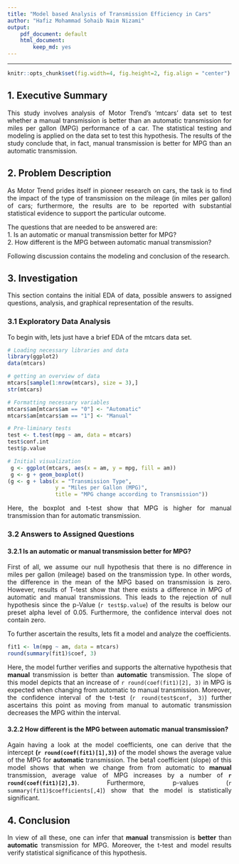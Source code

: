 ```yaml
---
title: "Model based Analysis of Transmission Efficiency in Cars"
author: "Hafiz Mohammad Sohaib Naim Nizami"
output: 
    pdf_document: default
    html_document:
        keep_md: yes
---
```


<!-- Sjustifying text -->
<style>
    body {
        text-align: justify;
    }
</style>
<hr>

```r
knitr::opts_chunk$set(fig.width=4, fig.height=2, fig.align = "center") 
```  
  
## 1. Executive Summary  

This study involves analysis of Motor Trend's 'mtcars' data set to test whether a manual transmission is better than an automatic transmission for miles per gallon (MPG) performance of a car. The statistical testing and modeling is applied on the data set to test this hypothesis. The results of the study conclude that, in fact, manual transmission is better for MPG than an automatic transmission.  

## 2. Problem Description  

As Motor Trend prides itself in pioneer research on cars, the task is to find the impact of the type of transmission on the mileage (in miles per gallon) of cars; furthermore, the results are to be reported with substantial statistical evidence to support the particular outcome.  

The questions that are needed to be answered are:  
1. Is an automatic or manual transmission better for MPG?  
2. How different is the MPG between automatic manual transmission?  

Following discussion contains the modeling and conclusion of the research.  

</hr>

## 3. Investigation  

This section contains the initial EDA of data, possible answers to assigned questions, analysis, and graphical representation of the results.  

### 3.1 Exploratory Data Analysis  

To begin with, lets just have a brief EDA of the mtcars data set.
```r
# Loading necessary libraries and data
library(ggplot2)
data(mtcars)

# getting an overview of data
mtcars[sample(1:nrow(mtcars), size = 3),]
str(mtcars)

# Formatting necessary variables
mtcars$am[mtcars$am == "0"] <- "Automatic"
mtcars$am[mtcars$am == "1"] <- "Manual"

# Pre-liminary tests
test <- t.test(mpg ~ am, data = mtcars)
test$conf.int
test$p.value
```

```r
# Initial visualization 
 g <- ggplot(mtcars, aes(x = am, y = mpg, fill = am))
 g <- g + geom_boxplot()
(g <- g + labs(x = "Transmission Type", 
               y = "Miles per Gallon (MPG)", 
               title = "MPG change according to Transmission"))
```    
  
Here, the boxplot and t-test show that MPG is higher for manual transmission than for automatic transmission.  

### 3.2 Answers to Assigned Questions  

#### 3.2.1 Is an automatic or manual transmission better for MPG?  

First of all, we assume our null hypothesis that there is no difference in miles per gallon (mileage) based on the transmission type. In other words, the difference in the mean of the MPG based on transmission is zero. However, results of T-test show that there exists a difference in MPG of automatic and manual transmissions. This leads to the rejection of null hypothesis since the p-Value (`r test$p.value`) of the results is below our preset alpha level of 0.05. Furthermore, the confidence interval does not contain zero.  
  
To further ascertain the results, lets fit a model and analyze the coefficients.
```r
fit1 <- lm(mpg ~ am, data = mtcars)
round(summary(fit1)$coef, 3)
```
Here, the model further verifies and supports the alternative hypothesis that **manual** transmission is better than **automatic** transmission. The slope of this model depicts that an increase of `r round(coef(fit1)[2], 3)` in MPG is expected when changing from automatic to manual transmission. Moreover, the confidence interval of the t-test (`r round(test$conf, 3)`) further ascertains this point as moving from manual to automatic transmission decreases the MPG within the interval.  

#### 3.2.2 How different is the MPG between automatic manual transmission?  
  
Again having a look at the model coefficients, one can derive that the intercept **(`r round(coef(fit1)[1],3)`)** of the model shows the average value of the MPG for **automatic** transmission. The beta1 coefficient (slope) of this model shows that when we change from from automatic to **manual** transmission, average value of MPG increases by a number of **`r round(coef(fit1)[2],3)`**. Furthermore, p-values (`r summary(fit1)$coefficients[,4]`) show that the model is statistically significant.  

## 4. Conclusion  
In view of all these, one can infer that **manual** transmission is **better** than **automatic** transmission for MPG. Moreover, the t-test and model results verify statistical significance of this hypothesis.